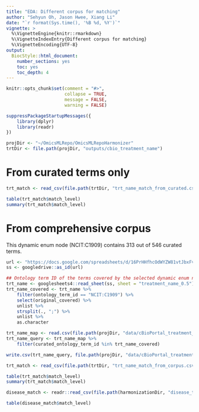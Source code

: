 ```yaml
---
title: "EDA: Different corpus for matching"
author: "Sehyun Oh, Jason Hwee, Xiang Li"
date: "`r format(Sys.time(), '%B %d, %Y')`"
vignette: >
  %\VignetteEngine{knitr::rmarkdown}
  %\VignetteIndexEntry{Different corpus for matching}
  %\VignetteEncoding{UTF-8}
output:
  BiocStyle::html_document:
    number_sections: yes
    toc: yes
    toc_depth: 4
---
```


```r
knitr::opts_chunk$set(comment = "#>", 
                      collapse = TRUE, 
                      message = FALSE, 
                      warning = FALSE)
```

```r
suppressPackageStartupMessages({
    library(dplyr)
    library(readr)
})
```

```r
projDir <- "~/OmicsMLRepo/OmicsMLRepoHarmonizer"
trtDir <- file.path(projDir, "outputs/cbio_treatment_name")
```


# From curated terms only
```r
trt_match <- read_csv(file.path(trtDir, "trt_name_match_from_curated.csv"))

table(trt_match$match_level)
summary(trt_match$match_level)
```

# From comprehensive corpus
This dynamic enum node (NCIT:C1909) contains 313 out of 546 curated terms.
```r
url <- "https://docs.google.com/spreadsheets/d/16PrHHfhcOdWYZW81vtJbxFvHTvPsaDEttFjNJRuW-ik/edit?usp=sharing"
ss <- googledrive::as_id(url)

## Ontology term ID of the terms covered by the selected dynamic enum node
trt_name <- googlesheets4::read_sheet(ss, sheet = "treatment_name_0.5")
trt_name_covered <- trt_name %>% 
    filter(ontology_term_id == "NCIT:C1909") %>%
    select(original_covered) %>%
    unlist %>%
    strsplit(., ";") %>%
    unlist %>%
    as.character

trt_name_map <- read.csv(file.path(projDir, "data/cBioPortal_treatment_name_map.csv"))
trt_name_query <- trt_name_map %>%
    filter(curated_ontology_term_id %in% trt_name_covered)

write.csv(trt_name_query, file.path(projDir, "data/cBioPortal_treatment_name_map_for_largerCorpus.csv"))
```

```r
trt_match <- read_csv(file.path(trtDir, "trt_name_match_from_corpus.csv"))

table(trt_match$match_level)
summary(trt_match$match_level)
```



```r
disease_match <- readr::read_csv(file.path(harmonizationDir, "disease_top5.csv"))

table(disease_match$match_level)
```
